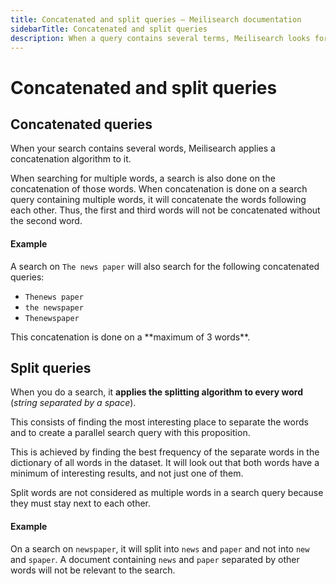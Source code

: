 ```yaml
---
title: Concatenated and split queries — Meilisearch documentation
sidebarTitle: Concatenated and split queries
description: When a query contains several terms, Meilisearch looks for both individual terms and their combinations.
---
```


# Concatenated and split queries

## Concatenated queries

When your search contains several words, Meilisearch applies a concatenation algorithm to it.

When searching for multiple words, a search is also done on the concatenation of those words. When concatenation is done on a search query containing multiple words, it will concatenate the words following each other. Thus, the first and third words will not be concatenated without the second word.

#### Example

A search on `The news paper` will also search for the following concatenated queries:

- `Thenews paper`
- `the newspaper`
- `Thenewspaper`

<Capsule intent="warning">
This concatenation is done on a **maximum of 3 words**.
</Capsule>

## Split queries

When you do a search, it **applies the splitting algorithm to every word** (_string separated by a space_).

This consists of finding the most interesting place to separate the words and to create a parallel search query with this proposition.

This is achieved by finding the best frequency of the separate words in the dictionary of all words in the dataset. It will look out that both words have a minimum of interesting results, and not just one of them.

Split words are not considered as multiple words in a search query because they must stay next to each other.

#### Example

On a search on `newspaper`, it will split into `news` and `paper` and not into `new` and `spaper`.
A document containing `news` and `paper` separated by other words will not be relevant to the search.
